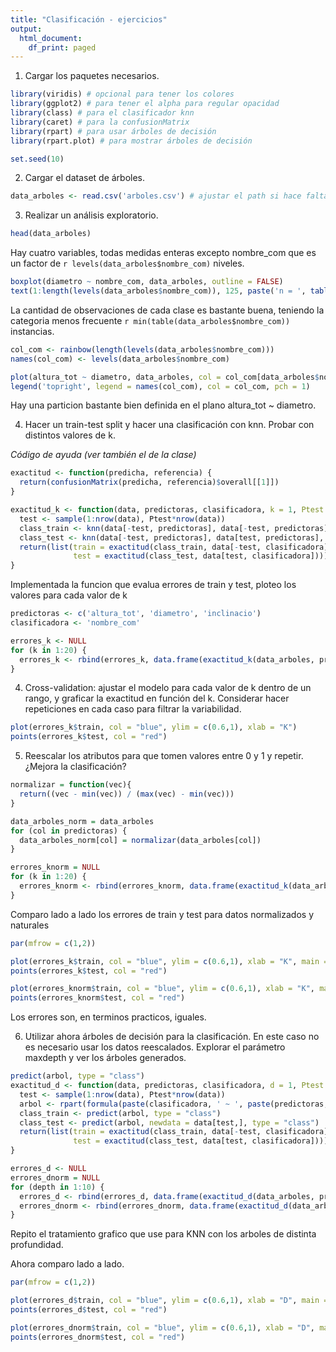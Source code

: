```yaml
---
title: "Clasificación - ejercicios"
output:
  html_document:
    df_print: paged
---
```



1. Cargar los paquetes necesarios.

```r
library(viridis) # opcional para tener los colores
library(ggplot2) # para tener el alpha para regular opacidad
library(class) # para el clasificador knn
library(caret) # para la confusionMatrix
library(rpart) # para usar árboles de decisión
library(rpart.plot) # para mostrar árboles de decisión

set.seed(10)
```


2. Cargar el dataset de árboles.

```r
data_arboles <- read.csv('arboles.csv') # ajustar el path si hace falta
```

3. Realizar un análisis exploratorio.

```r
head(data_arboles)
```
Hay cuatro variables, todas medidas enteras excepto nombre_com que es un factor de `r levels(data_arboles$nombre_com)` niveles.
```r
boxplot(diametro ~ nombre_com, data_arboles, outline = FALSE)
text(1:length(levels(data_arboles$nombre_com)), 125, paste('n = ', table(data_arboles$nombre_com)))
```
La cantidad de observaciones de cada clase es bastante buena, teniendo la categoria menos frecuente `r min(table(data_arboles$nombre_com))` instancias.

```r
col_com <- rainbow(length(levels(data_arboles$nombre_com)))
names(col_com) <- levels(data_arboles$nombre_com)

plot(altura_tot ~ diametro, data_arboles, col = col_com[data_arboles$nombre_com])
legend('topright', legend = names(col_com), col = col_com, pch = 1)
```
Hay una particion bastante bien definida en el plano altura_tot ~ diametro.

4. Hacer un train-test split y hacer una clasificación con knn. Probar con distintos valores de k.

_Código de ayuda (ver también el de la clase)_
```r
exactitud <- function(predicha, referencia) {
  return(confusionMatrix(predicha, referencia)$overall[[1]])
}

exactitud_k <- function(data, predictoras, clasificadora, k = 1, Ptest = 0.2) {
  test <- sample(1:nrow(data), Ptest*nrow(data))
  class_train <- knn(data[-test, predictoras], data[-test, predictoras], data[-test, clasificadora], k = k)
  class_test <- knn(data[-test, predictoras], data[test, predictoras], data[-test, clasificadora], k = k)
  return(list(train = exactitud(class_train, data[-test, clasificadora]),
              test = exactitud(class_test, data[test, clasificadora])))
}
```

Implementada la funcion que evalua errores de train y test, ploteo los valores para cada valor de k

```r
predictoras <- c('altura_tot', 'diametro', 'inclinacio')
clasificadora <- 'nombre_com'

errores_k <- NULL
for (k in 1:20) {
  errores_k <- rbind(errores_k, data.frame(exactitud_k(data_arboles, predictoras, clasificadora, k)))
}
```

4. Cross-validation: ajustar el modelo para cada valor de k dentro de un rango, y graficar la exactitud en función del k. Considerar hacer repeticiones en cada caso para filtrar la variabilidad.

```r
plot(errores_k$train, col = "blue", ylim = c(0.6,1), xlab = "K")
points(errores_k$test, col = "red")
```

5. Reescalar los atributos para que tomen valores entre 0 y 1 y repetir. ¿Mejora la clasificación?

```r
normalizar = function(vec){
  return((vec - min(vec)) / (max(vec) - min(vec)))
}

data_arboles_norm = data_arboles
for (col in predictoras) {
  data_arboles_norm[col] = normalizar(data_arboles[col])
}

errores_knorm = NULL
for (k in 1:20) {
  errores_knorm <- rbind(errores_knorm, data.frame(exactitud_k(data_arboles_norm, predictoras, clasificadora, k)))
}
```

Comparo lado a lado los errores de train y test para datos normalizados y naturales

```r
par(mfrow = c(1,2))

plot(errores_k$train, col = "blue", ylim = c(0.6,1), xlab = "K", main = "naturales", ylab = 'exactitud')
points(errores_k$test, col = "red")

plot(errores_knorm$train, col = "blue", ylim = c(0.6,1), xlab = "K", main = "normalizados", ylab = 'exactitud')
points(errores_knorm$test, col = "red")
```
Los errores son, en terminos practicos, iguales.

6. Utilizar ahora árboles de decisión para la clasificación. En este caso no es necesario usar los datos reescalados. Explorar el parámetro maxdepth y ver los árboles generados.

```r
predict(arbol, type = "class")
exactitud_d <- function(data, predictoras, clasificadora, d = 1, Ptest = 0.2) {
  test <- sample(1:nrow(data), Ptest*nrow(data))
  arbol <- rpart(formula(paste(clasificadora, ' ~ ', paste(predictoras, collapse = ' + '))), data, subset = -test, maxdepth = d)
  class_train <- predict(arbol, type = "class")
  class_test <- predict(arbol, newdata = data[test,], type = "class")
  return(list(train = exactitud(class_train, data[-test, clasificadora]),
              test = exactitud(class_test, data[test, clasificadora])))
}

errores_d <- NULL
errores_dnorm = NULL
for (depth in 1:10) {
  errores_d <- rbind(errores_d, data.frame(exactitud_d(data_arboles, predictoras, clasificadora, depth)))
  errores_dnorm <- rbind(errores_dnorm, data.frame(exactitud_d(data_arboles_norm, predictoras, clasificadora, depth)))
}
```

Repito el tratamiento grafico que use para KNN con los arboles de distinta profundidad.

Ahora comparo lado a lado.

```r
par(mfrow = c(1,2))

plot(errores_d$train, col = "blue", ylim = c(0.6,1), xlab = "D", main = "naturales", ylab = 'exactitud')
points(errores_d$test, col = "red")

plot(errores_dnorm$train, col = "blue", ylim = c(0.6,1), xlab = "D", main = "normalizados", ylab = 'exactitud')
points(errores_dnorm$test, col = "red")
```
